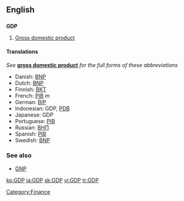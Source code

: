 ==English==
==={{initialism}}===
'''GDP'''

#[[Gross domestic product]]

====Translations====
''See'' '''[[gross domestic product]]''' ''for the full forms of these abbreviations''
{{top}}
*Danish: [[BNP]]
*Dutch: [[BNP]]
*Finnish: [[BKT]]
*French: [[PIB]] ''m''
*German: [[BIP]]
*Indonesian: GDP, [[PDB]]
*Japanese: GDP
*Portuguese: [[PIB]]
*Russian: [[ВНП]]
*Spanish: [[PIB]]
*Swedish: [[BNP]]
{{bottom}}

===See also===
*[[GNP]]

[[Category:Finance]]

[[ko:GDP]]
[[ja:GDP]]
[[sk:GDP]]
[[vi:GDP]]
[[tr:GDP]]